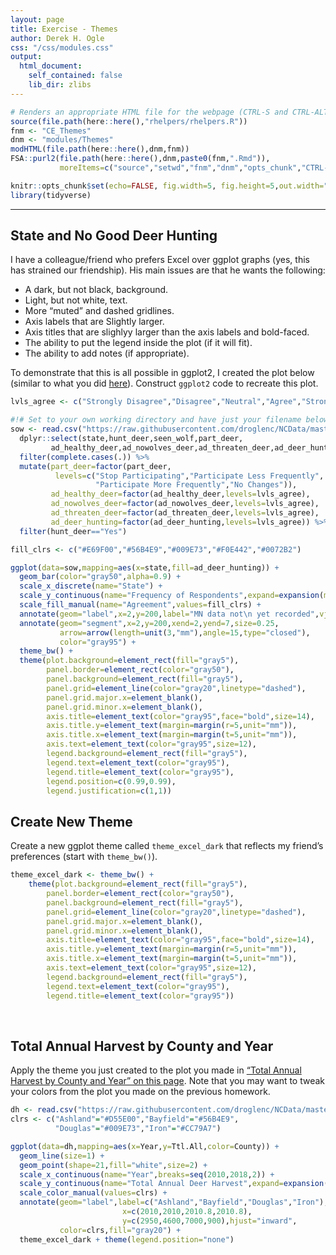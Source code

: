 ```yaml
---
layout: page
title: Exercise - Themes
author: Derek H. Ogle
css: "/css/modules.css"
output:
  html_document:
    self_contained: false
    lib_dir: zlibs
---
```


```r
# Renders an appropriate HTML file for the webpage (CTRL-S and CTRL-ALT-C)
source(file.path(here::here(),"rhelpers/rhelpers.R"))
fnm <- "CE_Themes"
dnm <- "modules/Themes"
modHTML(file.path(here::here(),dnm,fnm))
FSA::purl2(file.path(here::here(),dnm,paste0(fnm,".Rmd")),
           moreItems=c("source","setwd","fnm","dnm","opts_chunk","CTRL-S"))
```
```r
knitr::opts_chunk$set(echo=FALSE, fig.width=5, fig.height=5,out.width="60%")
library(tidyverse)
```

----

## State and No Good Deer Hunting
I have a colleague/friend who prefers Excel over ggplot graphs (yes, this has strained our friendship). His main issues are that he wants the following:

* A dark, but not black, background.
* Light, but not white, text.
* More "muted" and dashed gridlines.
* Axis labels that are Slightly larger.
* Axis titles that are slighlyy larger than the axis labels and bold-faced.
* The ability to put the legend inside the plot (if it will fit).
* The ability to add notes (if appropriate).

To demonstrate that this is all possible in ggplot2, I created the plot below (similar to what you did [here](https://derekogle.com/NCGraphing/modules/Annotations/CE_Annotations.html#state-and-no-good-deer-hunting)). Construct `ggplot2` code to recreate this plot.

```r
lvls_agree <- c("Strongly Disagree","Disagree","Neutral","Agree","Strongly Agree")

#!# Set to your own working directory and have just your filename below.
sow <- read.csv("https://raw.githubusercontent.com/droglenc/NCData/master/StateOfWolf.csv") %>%
  dplyr::select(state,hunt_deer,seen_wolf,part_deer,
         ad_healthy_deer,ad_nowolves_deer,ad_threaten_deer,ad_deer_hunting) %>%
  filter(complete.cases(.)) %>%
  mutate(part_deer=factor(part_deer,
          levels=c("Stop Participating","Participate Less Frequently",
                   "Participate More Frequently","No Changes")),
         ad_healthy_deer=factor(ad_healthy_deer,levels=lvls_agree),
         ad_nowolves_deer=factor(ad_nowolves_deer,levels=lvls_agree),
         ad_threaten_deer=factor(ad_threaten_deer,levels=lvls_agree),
         ad_deer_hunting=factor(ad_deer_hunting,levels=lvls_agree)) %>%
  filter(hunt_deer=="Yes")

fill_clrs <- c("#E69F00","#56B4E9","#009E73","#F0E442","#0072B2")

ggplot(data=sow,mapping=aes(x=state,fill=ad_deer_hunting)) +
  geom_bar(color="gray50",alpha=0.9) +
  scale_x_discrete(name="State") +
  scale_y_continuous(name="Frequency of Respondents",expand=expansion(mult=c(0,0.05))) +
  scale_fill_manual(name="Agreement",values=fill_clrs) +
  annotate(geom="label",x=2,y=200,label="MN data not\n yet recorded",vjust="bottom",fill="gray20",color="gray95") +
  annotate(geom="segment",x=2,y=200,xend=2,yend=7,size=0.25,
           arrow=arrow(length=unit(3,"mm"),angle=15,type="closed"),
           color="gray95") +
  theme_bw() + 
  theme(plot.background=element_rect(fill="gray5"),
        panel.border=element_rect(color="gray50"),
        panel.background=element_rect(fill="gray5"),
        panel.grid=element_line(color="gray20",linetype="dashed"),
        panel.grid.major.x=element_blank(),
        panel.grid.minor.x=element_blank(),
        axis.title=element_text(color="gray95",face="bold",size=14),
        axis.title.y=element_text(margin=margin(r=5,unit="mm")),
        axis.title.x=element_text(margin=margin(t=5,unit="mm")),
        axis.text=element_text(color="gray95",size=12),
        legend.background=element_rect(fill="gray5"),
        legend.text=element_text(color="gray95"),
        legend.title=element_text(color="gray95"),
        legend.position=c(0.99,0.99),
        legend.justification=c(1,1))
```

## Create New Theme
Create a new ggplot theme called `theme_excel_dark` that reflects my friend's preferences (start with `theme_bw()`).

```r
theme_excel_dark <- theme_bw() +
    theme(plot.background=element_rect(fill="gray5"),
        panel.border=element_rect(color="gray50"),
        panel.background=element_rect(fill="gray5"),
        panel.grid=element_line(color="gray20",linetype="dashed"),
        panel.grid.major.x=element_blank(),
        panel.grid.minor.x=element_blank(),
        axis.title=element_text(color="gray95",face="bold",size=14),
        axis.title.y=element_text(margin=margin(r=5,unit="mm")),
        axis.title.x=element_text(margin=margin(t=5,unit="mm")),
        axis.text=element_text(color="gray95",size=12),
        legend.background=element_rect(fill="gray5"),
        legend.text=element_text(color="gray95"),
        legend.title=element_text(color="gray95"))
```

&nbsp;

## Total Annual Harvest by County and Year
Apply the theme you just created to the plot you made in ["Total Annual Harvest by County and Year" on this page](https://derekogle.com/NCGraphing/modules/Annotations/CE_Annotations.html#total-annual-harvest-by-county-and-year). Note that you may want to tweak your colors from the plot you made on the previous homework.

```r
dh <- read.csv("https://raw.githubusercontent.com/droglenc/NCData/master/DeerHarvest.csv")
clrs <- c("Ashland"="#D55E00","Bayfield"="#56B4E9",
          "Douglas"="#009E73","Iron"="#CC79A7")

ggplot(data=dh,mapping=aes(x=Year,y=Ttl.All,color=County)) +
  geom_line(size=1) +
  geom_point(shape=21,fill="white",size=2) +
  scale_x_continuous(name="Year",breaks=seq(2010,2018,2)) +
  scale_y_continuous(name="Total Annual Deer Harvest",expand=expansion(mult=0),limits=c(0,8000)) +
  scale_color_manual(values=clrs) +
  annotate(geom="label",label=c("Ashland","Bayfield","Douglas","Iron"),
                         x=c(2010,2010,2010.8,2010.8),
                         y=c(2950,4600,7000,900),hjust="inward",
           color=clrs,fill="gray20") +
  theme_excel_dark + theme(legend.position="none")
```
